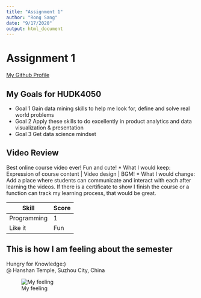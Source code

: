 ```yaml
---
title: "Assignment 1"
author: "Rong Sang"
date: "9/17/2020"
output: html_document
---
```


# Assignment 1

[My Github Profile](https://github.com/rs4099)

## My Goals for HUDK4050

* Goal 1 Gain data mining skills to help me look for, define and solve real world problems
* Goal 2 Apply these skills to do excellently in product analytics and data visualization & presentation
* Goal 3 Get data science mindset

## Video Review

Best online course video ever! Fun and cute! 
* What I would keep: Expression of course content | Video design | BGM!
* What I would change: Add a place where students can communicate and interact with each after learning the videos. If there is a certificate to show I finish the course or a function can track my learning process, that would be great.

| Skill | Score |
| ----- | ----- |
| Programming | 1 |
| Like it | Fun |

## This is how I am feeling about the semester
Hungry for Knowledge:)  
@ Hanshan Temple, Suzhou City, China

![My feeling](Photo.jpg)


